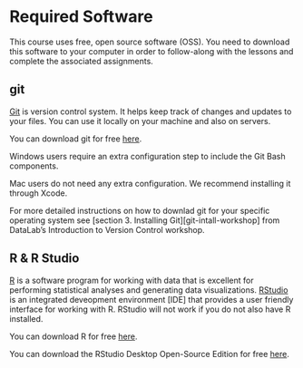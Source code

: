 [R]: https://www.r-project.org/
[RStudio]: https://posit.co/products/open-source/rstudio/
[r-download]: https://cloud.r-project.org/
[rstudio-download]: https://posit.co/download/rstudio-desktop/
[git-download]: https://git-scm.com/downloads
[git-install-workshop]: https://ucdavisdatalab.github.io/workshop_introduction_to_version_control/installing-git.html

# Required Software

This course uses free, open source software (OSS). You need to download this software to your computer in order to follow-along with the lessons and complete the associated assignments.

## git

[Git][] is version control system. It helps keep track of changes and updates to your files. You can use it locally on your machine and also on servers.

::: {.callout-important}
You can download git for free [here][git-download].

Windows users require an extra configuration step to include the Git Bash components.

Mac users do not need any extra configuration. We recommend installing it through Xcode.

For more detailed instructions on how to downlad git for your specific operating system see [section 3. Installing Git][git-intall-workshop] from DataLab's Introduction to Version Control workshop.
:::


## R & R Studio

[R][] is a software program for working with data that is excellent for performing statistical analyses and generating data visualizations. [RStudio][] is an integrated deveopment environment [IDE] that provides a user friendly interface for working with R. RStudio will not work if you do not also have R installed. 

::: {.callout-important}
You can download R for free [here][r-download].

You can download the RStudio Desktop Open-Source Edition for free
[here][rstudio-download].
:::

